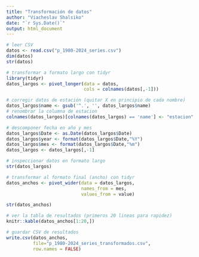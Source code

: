 ---
title: "Transformación de datos"
author: "Viacheslav Shalsiko"
date: "`r Sys.Date()`"
output: html_document
---



```{r}
# leer CSV
datos <- read.csv("p_1980-2024_series.csv")
dim(datos)
str(datos)
```

```{r}
# transformar a formato largo con tidyr
library(tidyr)
datos_largos <- pivot_longer(data = datos,
                             cols = colnames(datos[,-1]))

# corregir datos de estación (quitar X en principio de cada nombre)
datos_largos$name <- gsub('^.', '', datos_largos$name)
# renombrar la columna de estacion
colnames(datos_largos)[colnames(datos_largos) == 'name'] <- "estacion"

# descomponer fecha en año y mes
datos_largos$Date <- as.Date(datos_largos$Date)
datos_largos$year <- format(datos_largos$Date,"%Y")
datos_largos$mes <- format(datos_largos$Date,"%m")
datos_largos <- datos_largos[,-1]

# inspeccionar datos en formato largo
str(datos_largos)
```

```{r}
# transformar al formato final (ancho) con tidyr
datos_anchos <- pivot_wider(data = datos_largos,
                            names_from = mes,
                            values_from = value)

str(datos_anchos)
```

```{r}
# ver la tabla de resultados (primeros 20 lineas para rapidez)
knitr::kable(datos_anchos[1:20,])

# guardar CSV de resultados
write.csv(datos_anchos, 
          file="p_1980-2024_series_transformados.csv",
          row.names = FALSE)
```

